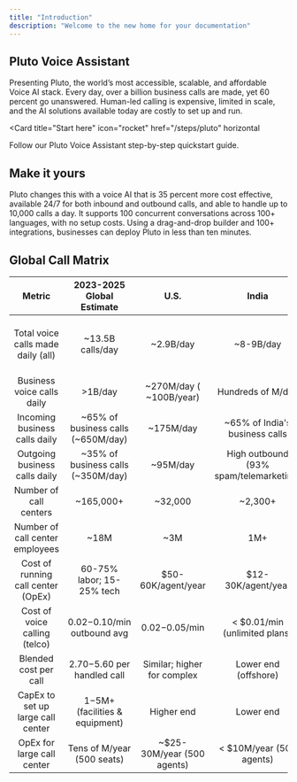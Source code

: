 ```yaml
---
title: "Introduction"
description: "Welcome to the new home for your documentation"
---
```


## Pluto Voice Assistant

Presenting Pluto, the world’s most accessible, scalable, and affordable Voice AI stack. Every day, over a billion business calls are made, yet 60 percent go unanswered. Human-led calling is expensive, limited in scale, and the AI solutions available today are costly to set up and run.

<Card
  title="Start here"
  icon="rocket"
  href="/steps/pluto"
  horizontal
>
  Follow our Pluto Voice Assistant step-by-step quickstart guide.
</Card>

## Make it yours

Pluto changes this with a voice AI that is 35 percent more cost effective, available 24/7 for both inbound and outbound calls, and able to handle up to 10,000 calls a day. It supports 100 concurrent conversations across 100+ languages, with no setup costs. Using a drag-and-drop builder and 100+ integrations, businesses can deploy Pluto in less than ten minutes.

## Global Call Matrix

| Metric                             | 2023-2025 Global Estimate            | U.S.                         | India                                  | Europe                                               |
| :----------------------------------: | :------------------------------------: | :---------------------------: | :-------------------------------------: | :---------------------------------------------------: |
| Total voice calls made daily (all) | ~13.5B calls/day                     | ~2.9B/day                    | ~8-9B/day                              | Several B/day (e.g., DE ~0.85B/day, UK ~0.64B/day)    |
| Business voice calls daily         | >1B/day                              | ~270M/day ( ~100B/year)     | Hundreds of M/day                      | Hundreds of M/day                                    |
| Incoming business calls daily      | ~65% of business calls (~650M/day)   | ~175M/day                   | ~65% of India's business calls         | ~65% ratio                                           |
| Outgoing business calls daily      | ~35% of business calls (~350M/day)   | ~95M/day                     | High outbound (93% spam/telemarketing) | ~35% ratio                                           |
| Number of call centers             | ~165,000+                           | ~32,000                     | ~2,300+                               | Tens of thousands across EU                          |
| Number of call center employees    | ~18M                                 | ~3M                         | 1M+                                    | Several M across EU                                  |
| Cost of running call center (OpEx) | 60-75% labor; 15-25% tech            | $50-60K/agent/year          | $12-30K/agent/year                    | $40-55K/agent/year                                  |
| Cost of voice calling (telco)      | $0.02-$0.10/min outbound avg         | $0.02-$0.05/min            | < $0.01/min (unlimited plans)          | $0.02-$0.05/min                                    |
| Blended cost per call              | $2.70-$5.60 per handled call         | Similar; higher for complex  | Lower end (offshore)                   | Similar to U.S.                                      |
| CapEx to set up large call center  | $1-$5M+ (facilities & equipment)    | Higher end                   | Lower end                              | Mid-high                                             |
| OpEx for large call center         | Tens of M/year (500 seats)           | ~$25-30M/year (500 agents)   | < $10M/year (500 agents)               | $20M+/year                                          |